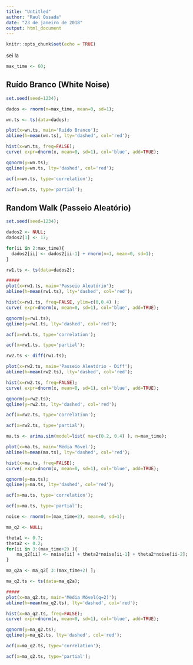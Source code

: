 ```yaml
---
title: "Untitled"
author: "Raul Ossada"
date: "23 de janeiro de 2018"
output: html_document
---
```


```r
knitr::opts_chunk$set(echo = TRUE)
```

sei la


```r
max_time <- 60;
```



## Ruído Branco (White Noise)

```r
set.seed(seed=1234);

dados <- rnorm(n=max_time, mean=0, sd=1);

wn.ts <- ts(data=dados);

plot(x=wn.ts, main='Ruído Branco');
abline(h=mean(wn.ts), lty='dashed', col='red');

hist(x=wn.ts, freq=FALSE);
curve( expr=dnorm(x, mean=0, sd=1), col='blue', add=TRUE);

qqnorm(y=wn.ts);
qqline(y=wn.ts, lty='dashed', col='red');

acf(x=wn.ts, type='correlation');

acf(x=wn.ts, type='partial');
```



## Random Walk (Passeio Aleatório)

```r
set.seed(seed=1234);

dados2 <- NULL;
dados2[1] <- 17;

for(ii in 2:max_time){
  dados2[ii] <- dados2[ii-1] + rnorm(n=1, mean=0, sd=1);
}

rw1.ts <- ts(data=dados2);

#####
plot(x=rw1.ts, main='Passeio Aleatório');
abline(h=mean(rw1.ts), lty='dashed', col='red');

hist(x=rw1.ts, freq=FALSE, ylim=c(0,0.4) );
curve( expr=dnorm(x, mean=0, sd=1), col='blue', add=TRUE);

qqnorm(y=rw1.ts);
qqline(y=rw1.ts, lty='dashed', col='red');

acf(x=rw1.ts, type='correlation');

acf(x=rw1.ts, type='partial');
```

```r
rw2.ts <- diff(rw1.ts);

plot(x=rw2.ts, main='Passeio Aleatório - Diff');
abline(h=mean(rw2.ts), lty='dashed', col='red');

hist(x=rw2.ts, freq=FALSE);
curve( expr=dnorm(x, mean=0, sd=1), col='blue', add=TRUE);

qqnorm(y=rw2.ts);
qqline(y=rw2.ts, lty='dashed', col='red');

acf(x=rw2.ts, type='correlation');

acf(x=rw2.ts, type='partial');
```

```r
ma.ts <- arima.sim(model=list( ma=c(0.2, 0.4) ), n=max_time);

plot(x=ma.ts, main='Média Móvel');
abline(h=mean(ma.ts), lty='dashed', col='red');

hist(x=ma.ts, freq=FALSE);
curve( expr=dnorm(x, mean=0, sd=1), col='blue', add=TRUE);

qqnorm(y=ma.ts);
qqline(y=ma.ts, lty='dashed', col='red');

acf(x=ma.ts, type='correlation');

acf(x=ma.ts, type='partial');
```


```r
noise <- rnorm(n=(max_time+2), mean=0, sd=1);

ma_q2 <- NULL;

theta1 <- 0.7;
theta2 <- 0.2;
for(ii in 3:(max_time+2) ){
    ma_q2[ii] <- noise[ii] + theta2*noise[ii-1] + theta2*noise[ii-2];
}

ma_q2a <- ma_q2[ 3:(max_time+2) ];

ma_q2.ts <- ts(data=ma_q2a);

#####
plot(x=ma_q2.ts, main='Média Móvel(q=2)');
abline(h=mean(ma_q2.ts), lty='dashed', col='red');

hist(x=ma_q2.ts, freq=FALSE);
curve( expr=dnorm(x, mean=0, sd=1), col='blue', add=TRUE);

qqnorm(y=ma_q2.ts);
qqline(y=ma_q2.ts, lty='dashed', col='red');

acf(x=ma_q2.ts, type='correlation');

acf(x=ma_q2.ts, type='partial');
```